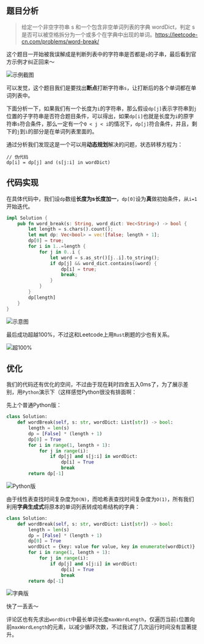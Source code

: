 ## 题目分析

> 给定一个非空字符串 s 和一个包含非空单词列表的字典 wordDict，判定 s 是否可以被空格拆分为一个或多个在字典中出现的单词。https://leetcode-cn.com/problems/word-break/

这个题目一开始被我误解成是判断列表中的字符串是否都是`s`的子串，最后看到官方示例才纠正回来～

![示例截图](https://imgkr.cn-bj.ufileos.com/adef2345-10cb-4c28-b48e-6e2afc14f62e.png)

可以发觉，这个题目我们是要找出**断点**打断字符串`s`，让打断后的各个单词都在单词列表中。

下面分析一下，如果我们有一个长度为`i`的字符串，那么假设`dp[j]`表示字符串到`j`位置的子字符串是否符合题目条件，可以得出，如果`dp[i]`也就是长度为`i`的原字符串`s`符合条件，那么一定有一个`0 < j < i`的情况下，`dp[j]`符合条件，并且，剩下的`j`到`i`的部分是在单词列表里面的。

通过分析我们发现这是一个可以用**动态规划**解决的问题，状态转移方程为：

```
// 伪代码
dp[i] = dp[j] and (s[j:i] in wordDict)
```

## 代码实现

在具体代码中，我们设`dp`数组**长度为s长度加一**，`dp[0]`设为**真**做初始条件，从`i=1`开始迭代。

```rust
impl Solution {
    pub fn word_break(s: String, word_dict: Vec<String>) -> bool {
        let length = s.chars().count();
        let mut dp: Vec<bool> = vec![false; length + 1];
        dp[0] = true;
        for i in 1..=length {
            for j in 0..i {
                let word = s.as_str()[j..i].to_string();
                if dp[j] && word_dict.contains(&word) {
                    dp[i] = true;
                    break;
                }
            }
        }
        dp[length]
    }
}
```

![示意图](https://imgkr.cn-bj.ufileos.com/4a85e3c0-8d04-498c-9344-dc6e3732c6f7.png)

最后成功超越100%，不过这和Leetcode上用`Rust`刷题的少也有关系。

![超100%](https://imgkr.cn-bj.ufileos.com/5054f6b5-2a70-4b6e-ab79-d6abcf94265b.png)

## 优化

我们的代码还有优化的空间，不过由于现在耗时四舍五入0ms了，为了展示差别，用`Python`演示下（这样感觉Python很没有排面啊：

先上个普通Python版：

```python
class Solution:
    def wordBreak(self, s: str, wordDict: List[str]) -> bool:
        length = len(s)
        dp = [False] * (length + 1)
        dp[0] = True
        for i in range(1, length + 1):
            for j in range(i):
                if dp[j] and s[j:i] in wordDict:
                    dp[i] = True
                    break
        return dp[-1]

```

![Python版](https://imgkr.cn-bj.ufileos.com/7df16b0f-1d1b-4a1d-a425-7620825c8d76.png)

由于线性表查找时间复杂度为`O(N)`，而哈希表查找时间复杂度为`O(1)`，所有我们利用**字典生成式**将原本的单词列表转成哈希结构的字典：

```python
class Solution:
    def wordBreak(self, s: str, wordDict: List[str]) -> bool:
        length = len(s)
        dp = [False] * (length + 1)
        dp[0] = True
        wordDict = {key: value for value, key in enumerate(wordDict)}
        for i in range(1, length + 1):
            for j in range(i):
                if dp[j] and s[j:i] in wordDict:
                    dp[i] = True
                    break
        return dp[-1]

```

![字典版](https://imgkr.cn-bj.ufileos.com/48559d7c-948f-448f-ac5c-f998eed526d6.png)

快了一丢丢～

评论区也有先求出`wordDict`中最长单词长度`maxWordLength`，仅遍历当前`i`位置向前`maxWordLength`的元素，以减少循环次数，不过我试了几次运行时间没有显著提升。

